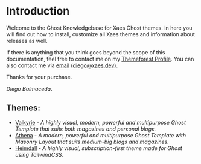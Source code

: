 # Introduction

Welcome to the Ghost Knowledgebase for Xaes Ghost themes. In here you will find out how to install, customize all Xaes themes and information about releases as well.

If there is anything that you think goes beyond the scope of this documentation, feel free to contact me on my [Themeforest Profile](https://themeforest.net/user/xaes). You can also contact me via [email](mailto:diego@xaes.dev) (diego@xaes.dev).

Thanks for your purchase.

_Diego Balmaceda_.

## Themes:

- [Valkyrie](/valkyrie/installation) - _A highly visual, modern, powerful and multipurpose Ghost Template that suits both magazines and personal blogs._
- [Athena](/athena/installation) - _A modern, powerful and multipurpose Ghost Template with Masonry Layout that suits medium-big blogs and magazines._
- [Heimdall](/heimdall/installation) - _A highly visual, subscription-first theme made for Ghost using TailwindCSS._
